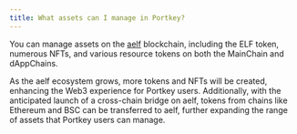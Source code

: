 ```yaml
---
title: What assets can I manage in Portkey?
---
```


You can manage assets on the [aelf](/docs/What-is-aelf "") blockchain, including the ELF token, numerous NFTs, and various resource tokens on both the MainChain and dAppChains.

As the aelf ecosystem grows, more tokens and NFTs will be created, enhancing the Web3 experience for Portkey users. Additionally, with the anticipated launch of a cross-chain bridge on aelf, tokens from chains like Ethereum and BSC can be transferred to aelf, further expanding the range of assets that Portkey users can manage.
